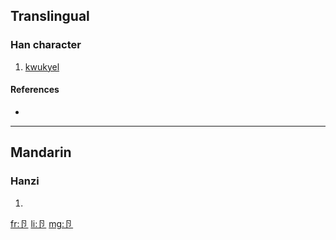 ==Translingual==

===Han character===
{{Han char|rn=26|rad=卩|as=01|sn=3|four=|canj=尸中戈 (SLI)}}

# [[kwukyel]]

====References====
* {{Han ref|kx=0158.470|dkj=02838|dj=0363.040|hdz=10310.110|uh=536A|ud=21354}}

----

==Mandarin==

===Hanzi===
{{cmn-hanzi|pin=[[jié]] ([[jie2]]), [[yǎng]] ([[yang3]])|wg=[[chieh2|chieh<sup>2</sup>]], [[yang3|yang<sup>3</sup>]]}}

# {{defn|Mandarin}}

[[fr:卪]]
[[li:卪]]
[[mg:卪]]